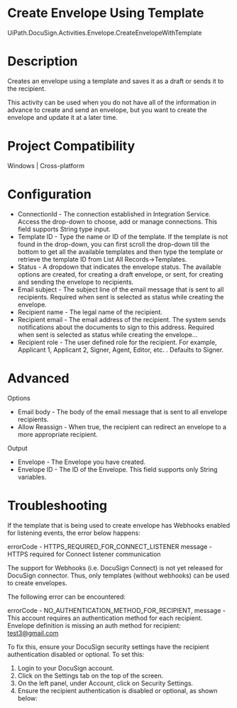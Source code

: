 ﻿# Create Envelope Using Template

UiPath.DocuSign.Activities.Envelope.CreateEnvelopeWithTemplate

# Description

Creates an envelope using a template and saves it as a draft or sends it to the recipient.

This activity can be used when you do not have all of the information in advance to create and send an envelope, but you want to create the envelope and update it at a later time.

# Project Compatibility

Windows | Cross-platform

# Configuration

* ConnectionId - The connection established in Integration Service. Access the drop-down to choose, add or manage connections. This field supports String type input.
* Template ID - Type the name or ID of the template. If the template is not found in the drop-down, you can first scroll the drop-down till the bottom to get all the available templates and then type the template or retrieve the template ID from List All Records->Templates.
* Status - A dropdown that indicates the envelope status. The available options are created, for creating a draft envelope, or sent, for creating and sending the envelope to recipients.
* Email subject - The subject line of the email message that is sent to all recipients. Required when sent is selected as status while creating the envelope.
* Recipient name - The legal name of the recipient.
* Recipient email - The email address of the recipient. The system sends notifications about the documents to sign to this address. Required when sent is selected as status while creating the envelope…
* Recipient role - The user defined role for the recipient. For example, Applicant 1, Applicant 2, Signer, Agent, Editor, etc. . Defaults to Signer.

# Advanced

Options

* Email body - The body of the email message that is sent to all envelope recipients.
* Allow Reassign - When true, the recipient can redirect an envelope to a more appropriate recipient.

Output

* Envelope - The Envelope you have created.
* Envelope ID - The ID of the Envelope. This field supports only String variables.

# Troubleshooting

If the template that is being used to create envelope has Webhooks enabled for listening events, the error below happens:

errorCode - HTTPS_REQUIRED_FOR_CONNECT_LISTENER
message - HTTPS required for Connect listener communication

The support for Webhooks (i.e. DocuSign Connect) is not yet released for DocuSign connector. Thus, only templates (without webhooks) can be used to create envelopes.

The following error can be encountered:

errorCode - NO_AUTHENTICATION_METHOD_FOR_RECIPIENT,
message - This account requires an authentication method for each recipient. Envelope definition is missing an auth method for recipient: test3@gmail.com

To fix this, ensure your DocuSign security settings have the recipient authentication disabled or optional. To set this:

1. Login to your DocuSign account.
2. Click on the Settings tab on the top of the screen.
3. On the left panel, under Account, click on Security Settings.
4. Ensure the recipient authentication is disabled or optional, as shown below:
